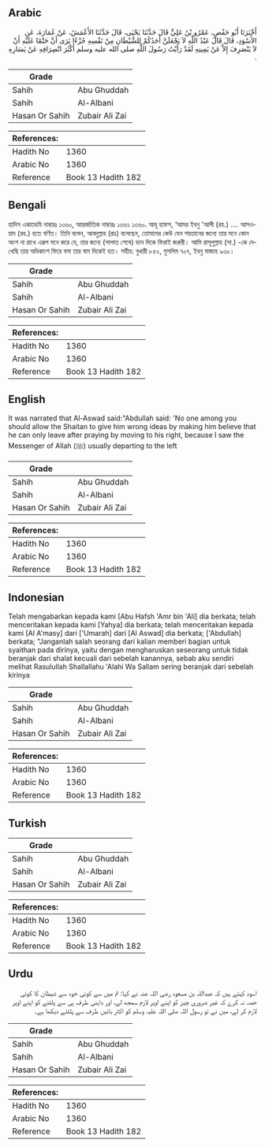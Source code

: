 ## Arabic


<div dir="rtl" lang="ar" style={{fontSize:'larger',backgroundColor:'#f8f9fa',padding:20}}>
أَخْبَرَنَا أَبُو حَفْصٍ، عَمْرُو بْنُ عَلِيٍّ قَالَ حَدَّثَنَا يَحْيَى، قَالَ حَدَّثَنَا الأَعْمَشُ، عَنْ عُمَارَةَ، عَنِ الأَسْوَدِ، قَالَ قَالَ عَبْدُ اللَّهِ لاَ يَجْعَلَنَّ أَحَدُكُمْ لِلشَّيْطَانِ مِنْ نَفْسِهِ جُزْءًا يَرَى أَنَّ حَتْمًا عَلَيْهِ أَنْ لاَ يَنْصَرِفَ إِلاَّ عَنْ يَمِينِهِ لَقَدْ رَأَيْتُ رَسُولَ اللَّهِ صلى الله عليه وسلم أَكْثَرَ انْصِرَافِهِ عَنْ يَسَارِهِ ‏.‏
</div>
<div style={{backgroundColor:'#f8f9fa',padding:20, marginBottom: 10}}><table> <thead> <tr> <th>Grade</th> <th></th> </tr> </thead> <tbody> <tr><td>Sahih</td><td>Abu Ghuddah</td></tr><tr><td>Sahih</td><td>Al-Albani</td></tr><tr><td>Hasan Or Sahih</td><td>Zubair Ali Zai</td></tr></tbody></table><table> <thead> <tr> <th>References:</th> <th></th> </tr> </thead> <tbody><tr><td>Hadith No</td><td>1360</td></tr><tr><td>Arabic No</td><td>1360</td></tr><tr><td>Reference</td><td>Book 13 Hadith 182</td></tr></tbody></table></div>

## Bengali


<div dir="ltr" lang="bn" style={{fontSize:'larger',backgroundColor:'#f8f9fa',padding:20}}>
হাদিস একাডেমি নাম্বারঃ ১৩৬০, আন্তর্জাতিক নাম্বারঃ ১৩৬১ ১৩৬০. আবূ হাফস, ‘আমর ইবনু 'আলী (রহ.) .... আসওয়াদ (রহ.) হতে বর্ণিত। তিনি বলেন, আবদুল্লাহ (রাঃ) বলেছেন, তোমাদের কেউ যেন শয়তানের জন্যে তার মনে কোন অংশ না রাখে এরূপ মনে করে যে, তার জন্যে (সালাত শেষে) ডান দিকে ফিরাই জরুরী। আমি রাসূলুল্লাহ (সা.) -কে দেখেছি তার অধিকাংশ ফিরে বসা তার বাম দিকেই হত। সহীহ: বুখারী ৮৫২, মুসলিম ৭০৭, ইবনু মাজাহ ৯৩০।
</div>
<div style={{backgroundColor:'#f8f9fa',padding:20, marginBottom: 10}}><table> <thead> <tr> <th>Grade</th> <th></th> </tr> </thead> <tbody> <tr><td>Sahih</td><td>Abu Ghuddah</td></tr><tr><td>Sahih</td><td>Al-Albani</td></tr><tr><td>Hasan Or Sahih</td><td>Zubair Ali Zai</td></tr></tbody></table><table> <thead> <tr> <th>References:</th> <th></th> </tr> </thead> <tbody><tr><td>Hadith No</td><td>1360</td></tr><tr><td>Arabic No</td><td>1360</td></tr><tr><td>Reference</td><td>Book 13 Hadith 182</td></tr></tbody></table></div>

## English


<div dir="ltr" lang="en" style={{fontSize:'larger',backgroundColor:'#f8f9fa',padding:20}}>
It was narrated that Al-Aswad said:"Abdullah said: 'No one among you should allow the Shaitan to give him wrong ideas by making him believe that he can only leave after praying by moving to his right, because I saw the Messenger of Allah (ﷺ) usually departing to the left
</div>
<div style={{backgroundColor:'#f8f9fa',padding:20, marginBottom: 10}}><table> <thead> <tr> <th>Grade</th> <th></th> </tr> </thead> <tbody> <tr><td>Sahih</td><td>Abu Ghuddah</td></tr><tr><td>Sahih</td><td>Al-Albani</td></tr><tr><td>Hasan Or Sahih</td><td>Zubair Ali Zai</td></tr></tbody></table><table> <thead> <tr> <th>References:</th> <th></th> </tr> </thead> <tbody><tr><td>Hadith No</td><td>1360</td></tr><tr><td>Arabic No</td><td>1360</td></tr><tr><td>Reference</td><td>Book 13 Hadith 182</td></tr></tbody></table></div>

## Indonesian


<div dir="ltr" lang="id" style={{fontSize:'larger',backgroundColor:'#f8f9fa',padding:20}}>
Telah mengabarkan kepada kami [Abu Hafsh 'Amr bin 'Ali] dia berkata; telah menceritakan kepada kami [Yahya] dia berkata; telah menceritakan kepada kami [Al A'masy] dari ['Umarah] dari [Al Aswad] dia berkata; ['Abdullah] berkata; "Janganlah salah seorang dari kalian memberi bagian untuk syaithan pada dirinya, yaitu dengan mengharuskan seseorang untuk tidak beranjak dari shalat kecuali dari sebelah kanannya, sebab aku sendiri melihat Rasulullah Shallallahu 'Alahi Wa Sallam sering beranjak dari sebelah kirinya
</div>
<div style={{backgroundColor:'#f8f9fa',padding:20, marginBottom: 10}}><table> <thead> <tr> <th>Grade</th> <th></th> </tr> </thead> <tbody> <tr><td>Sahih</td><td>Abu Ghuddah</td></tr><tr><td>Sahih</td><td>Al-Albani</td></tr><tr><td>Hasan Or Sahih</td><td>Zubair Ali Zai</td></tr></tbody></table><table> <thead> <tr> <th>References:</th> <th></th> </tr> </thead> <tbody><tr><td>Hadith No</td><td>1360</td></tr><tr><td>Arabic No</td><td>1360</td></tr><tr><td>Reference</td><td>Book 13 Hadith 182</td></tr></tbody></table></div>

## Turkish


<div dir="ltr" lang="tr" style={{fontSize:'larger',backgroundColor:'#f8f9fa',padding:20}}>

</div>
<div style={{backgroundColor:'#f8f9fa',padding:20, marginBottom: 10}}><table> <thead> <tr> <th>Grade</th> <th></th> </tr> </thead> <tbody> <tr><td>Sahih</td><td>Abu Ghuddah</td></tr><tr><td>Sahih</td><td>Al-Albani</td></tr><tr><td>Hasan Or Sahih</td><td>Zubair Ali Zai</td></tr></tbody></table><table> <thead> <tr> <th>References:</th> <th></th> </tr> </thead> <tbody><tr><td>Hadith No</td><td>1360</td></tr><tr><td>Arabic No</td><td>1360</td></tr><tr><td>Reference</td><td>Book 13 Hadith 182</td></tr></tbody></table></div>

## Urdu


<div dir="rtl" lang="ur" style={{fontSize:'larger',backgroundColor:'#f8f9fa',padding:20}}>
اسود کہتے ہیں کہ عبداللہ بن مسعود رضی اللہ عنہ نے کہا: تم میں سے کوئی خود سے شیطان کا کوئی حصہ نہ کرے کہ غیر ضروری چیز کو اپنے اوپر لازم سمجھ لے، اور داہنی طرف ہی سے پلٹنے کو اپنے اوپر لازم کر لے، میں نے تو رسول اللہ صلی اللہ علیہ وسلم کو اکثر بائیں طرف سے پلٹتے دیکھا ہے۔
</div>
<div style={{backgroundColor:'#f8f9fa',padding:20, marginBottom: 10}}><table> <thead> <tr> <th>Grade</th> <th></th> </tr> </thead> <tbody> <tr><td>Sahih</td><td>Abu Ghuddah</td></tr><tr><td>Sahih</td><td>Al-Albani</td></tr><tr><td>Hasan Or Sahih</td><td>Zubair Ali Zai</td></tr></tbody></table><table> <thead> <tr> <th>References:</th> <th></th> </tr> </thead> <tbody><tr><td>Hadith No</td><td>1360</td></tr><tr><td>Arabic No</td><td>1360</td></tr><tr><td>Reference</td><td>Book 13 Hadith 182</td></tr></tbody></table></div>